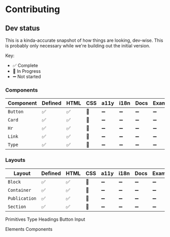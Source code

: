 
<Meta title="For Developers/Contributing" />

# Contributing

## Dev status

This is a kinda-accurate snapshot of how things are looking, dev-wise. This is probably only necessary while we're building out the initial version.

Key:

- ✅ Complete
- 🔄 In Progress
- ➖ Not started

### Components

| Component | Defined | HTML | CSS | a11y | i18n | Docs | Examples |
| --------- | ------- | ---- | --- | ---- | ---- | ---- | -------- |
| `Button`  | ✅      | ✅   | 🔄  | ➖   | ➖   | ➖   | ➖       |
| `Card`    | ✅      | ✅   | 🔄  | ➖   | ➖   | ➖   | ➖       |
| `Hr`      | ✅      | ✅   | 🔄  | ➖   | ➖   | ➖   | ➖       |
| `Link`    | ✅      | ✅   | 🔄  | ➖   | ➖   | ➖   | ➖       |
| `Type`    | ✅      | ✅   | 🔄  | ➖   | ➖   | ➖   | ➖       |

### Layouts

| Layout        | Defined | HTML | CSS | a11y | i18n | Docs | Examples |
| ------------- | ------- | ---- | --- | ---- | ---- | ---- | -------- |
| `Block`       | ✅      | ✅   | 🔄  | ➖   | ➖   | ➖   | ➖       |
| `Container`   | ✅      | ✅   | 🔄  | ➖   | ➖   | ➖   | ➖       |
| `Publication` | ✅      | ✅   | 🔄  | ➖   | ➖   | ➖   | ➖       |
| `Section`     | ✅      | ✅   | 🔄  | ➖   | ➖   | ➖   | ➖       |

Primitives
Type
Headings
Button
Input

Elements
Components
